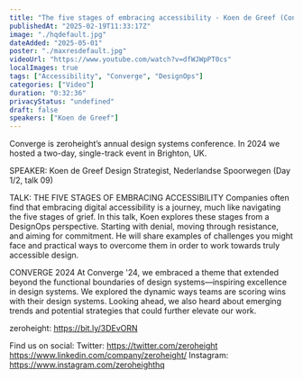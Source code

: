 ```yaml
---
title: "The five stages of embracing accessibility - Koen de Greef (Converge 2024)"
publishedAt: "2025-02-19T11:33:17Z"
image: "./hqdefault.jpg"
dateAdded: "2025-05-01"
poster: "./maxresdefault.jpg"
videoUrl: "https://www.youtube.com/watch?v=dfWJWpPT0cs"
localImages: true
tags: ["Accessibility", "Converge", "DesignOps"]
categories: ["Video"]
duration: "0:32:36"
privacyStatus: "undefined"
draft: false
speakers: ["Koen de Greef"]
---
```

Converge is zeroheight’s annual design systems conference. In 2024 we hosted a two-day, single-track event in Brighton, UK. 

SPEAKER: 
Koen de Greef
Design Strategist, Nederlandse Spoorwegen
(Day 1/2, talk 09)

TALK: THE FIVE STAGES OF EMBRACING ACCESSIBILITY
Companies often find that embracing digital accessibility is a journey, much like navigating the five stages of grief. In this talk, Koen explores these stages from a DesignOps perspective. Starting with denial, moving through resistance, and aiming for commitment. He will share examples of challenges you might face and practical ways to overcome them in order to work towards truly accessible design.

CONVERGE 2024
At Converge '24, we embraced a theme that extended beyond the functional boundaries of design systems—inspiring excellence in design systems. We explored the dynamic ways teams are scoring wins with their design systems. Looking ahead, we also heard about emerging trends and potential strategies that could further elevate our work.

zeroheight: https://bit.ly/3DEvORN

Find us on social:
Twitter: https://twitter.com/zeroheight
https://www.linkedin.com/company/zeroheight/
Instagram: https://www.instagram.com/zeroheighthq

